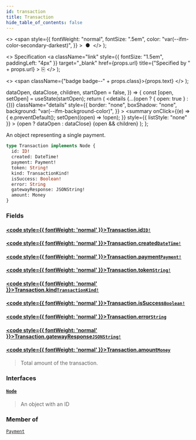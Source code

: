 ```yaml
---
id: transaction
title: Transaction
hide_table_of_contents: false
---
```


  <>
    <span
      style={{
        fontWeight: "normal",
        fontSize: ".5em",
        color: "var(--ifm-color-secondary-darkest)",
      }}
    >
      &nbsp;●&nbsp;
    </span>
  </>
);

  <>
    Specification
    <a
      className="link"
      style={{ fontSize: "1.5em", paddingLeft: "4px" }}
      target="\_blank"
      href={props.url}
      title={"Specified by " + props.url}
    >
      ⎘
    </a>
  </>
);

  <>
    <span className={"badge badge--" + props.class}>{props.text}</span>
  </>
);


  dataOpen,
  dataClose,
  children,
  startOpen = false,
}) => {
  const [open, setOpen] = useState(startOpen);
  return (
    <details
      {...(open ? { open: true } : {})}
      className="details"
      style={{
        border: "none",
        boxShadow: "none",
        background: "var(--ifm-background-color)",
      }}
    >
      <summary
        onClick={(e) => {
          e.preventDefault();
          setOpen((open) => !open);
        }}
        style={{ listStyle: "none" }}
      >
        {open ? dataOpen : dataClose}
      </summary>
      {open && children}
    </details>
  );
};

An object representing a single payment.

```graphql
type Transaction implements Node {
  id: ID!
  created: DateTime!
  payment: Payment!
  token: String!
  kind: TransactionKind!
  isSuccess: Boolean!
  error: String
  gatewayResponse: JSONString!
  amount: Money
}
```

### Fields

#### [<code style={{ fontWeight: 'normal' }}>Transaction.<b>id</b></code>](#)<Bullet />[`ID!`](../../../api-reference/miscellaneous/scalars/id) <Badge class="secondary" text="non-null"/> <Badge class="secondary" text="scalar"/>

>

#### [<code style={{ fontWeight: 'normal' }}>Transaction.<b>created</b></code>](#)<Bullet />[`DateTime!`](../../../api-reference/miscellaneous/scalars/date-time) <Badge class="secondary" text="non-null"/> <Badge class="secondary" text="scalar"/>

>

#### [<code style={{ fontWeight: 'normal' }}>Transaction.<b>payment</b></code>](#)<Bullet />[`Payment!`](../../../api-reference/payments/objects/payment) <Badge class="secondary" text="non-null"/> <Badge class="secondary" text="object"/>

>

#### [<code style={{ fontWeight: 'normal' }}>Transaction.<b>token</b></code>](#)<Bullet />[`String!`](../../../api-reference/miscellaneous/scalars/string) <Badge class="secondary" text="non-null"/> <Badge class="secondary" text="scalar"/>

>

#### [<code style={{ fontWeight: 'normal' }}>Transaction.<b>kind</b></code>](#)<Bullet />[`TransactionKind!`](../../../api-reference/payments/enums/transaction-kind) <Badge class="secondary" text="non-null"/> <Badge class="secondary" text="enum"/>

>

#### [<code style={{ fontWeight: 'normal' }}>Transaction.<b>isSuccess</b></code>](#)<Bullet />[`Boolean!`](../../../api-reference/miscellaneous/scalars/boolean) <Badge class="secondary" text="non-null"/> <Badge class="secondary" text="scalar"/>

>

#### [<code style={{ fontWeight: 'normal' }}>Transaction.<b>error</b></code>](#)<Bullet />[`String`](../../../api-reference/miscellaneous/scalars/string) <Badge class="secondary" text="scalar"/>

>

#### [<code style={{ fontWeight: 'normal' }}>Transaction.<b>gatewayResponse</b></code>](#)<Bullet />[`JSONString!`](../../../api-reference/miscellaneous/scalars/jsonstring) <Badge class="secondary" text="non-null"/> <Badge class="secondary" text="scalar"/>

>

#### [<code style={{ fontWeight: 'normal' }}>Transaction.<b>amount</b></code>](#)<Bullet />[`Money`](../../../api-reference/miscellaneous/objects/money) <Badge class="secondary" text="object"/>

> Total amount of the transaction.

### Interfaces

#### [`Node`](../../../api-reference/miscellaneous/interfaces/node) <Badge class="secondary" text="interface"/>

> An object with an ID

### Member of

[`Payment`](../../../api-reference/payments/objects/payment) <Badge class="secondary" text="object"/>

